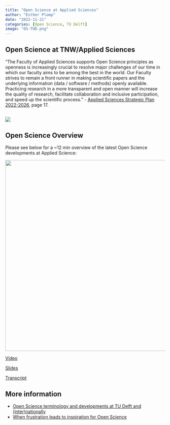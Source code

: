 ```yaml
---
title: "Open Science at Applied Sciences"
author: "Esther Plomp"
date: "2022-11-21"
categories: [Open Science, TU Delft]
image: "OS-TUD.png"
---
```


## Open Science at TNW/Applied Sciences

"The Faculty of Applied Sciences supports Open Science principles as openness is increasingly crucial to resolve major challenges of our time in which our faculty aims to be among the best in the world. Our Faculty strives to remain a front runner in making scientific papers and the underlying information (data / software / methods) openly available. Practicing research in a more transparent and open manner will increase the quality of research, facilitate collaboration and inclusive participation, and speed up the scientific process." - [Applied Sciences Strategic Plan 2022-2026](https://intranet.tudelft.nl/-/as-faculty-multi-year-plan), page 17.

## ![](images/paste-3B307808.png)

## Open Science Overview

Please see below for a \~12 min overview of the latest Open Science developments at Applied Science:

![](talk.jpg){fig-alt="Screenshot of the presentation on slide 2, with the Open Science Buffet image." width="601"}

[Video](https://surfdrive.surf.nl/files/index.php/s/KDFDOCLJovGK1xF)

[Slides](https://docs.google.com/presentation/d/1ZX4texDO5xuI6PSM2u60uYJ1Soc4rtiEVN0-jCrTpFI/)

[Transcript](https://surfdrive.surf.nl/files/index.php/s/VE5kg9e2Vlk2IbT)

## More information

-   [Open Science terminology and developments at TU Delft and (inter)nationally](https://estherplomp.github.io/TNW-OS-support/posts/open-science-TUD/)
-   [When frustration leads to inspiration for Open Science](https://www.tudelft.nl/en/stories/articles/when-frustration-leads-to-inspiration-for-open-science)
